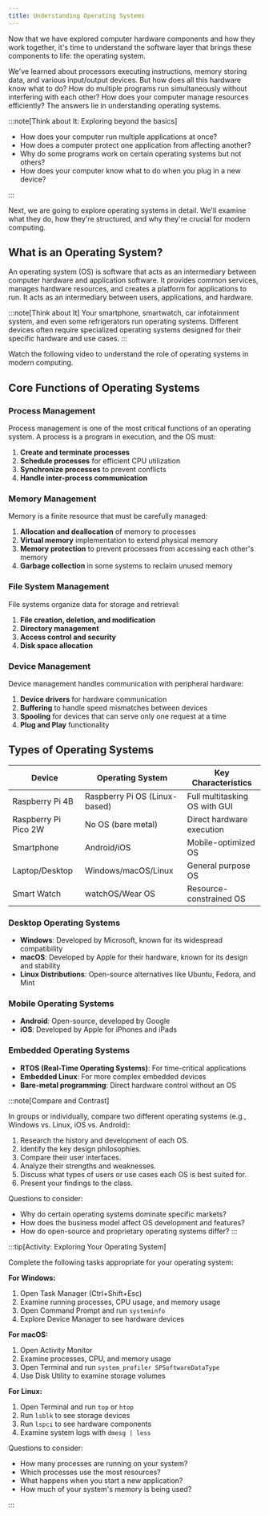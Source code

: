 ```yaml
---
title: Understanding Operating Systems
---
```



Now that we have explored computer hardware components and how they work together, it's time to understand the software layer that brings these components to life: the operating system.

We've learned about processors executing instructions, memory storing data, and various input/output devices. But how does all this hardware know what to do? How do multiple programs run simultaneously without interfering with each other? How does your computer manage resources efficiently? The answers lie in understanding operating systems.

:::note[Think about It: Exploring beyond the basics]

- How does your computer run multiple applications at once?
- How does a computer protect one application from affecting another?
- Why do some programs work on certain operating systems but not others?
- How does your computer know what to do when you plug in a new device?
  
:::

Next, we are going to explore operating systems in detail. We'll examine what they do, how they're structured, and why they're crucial for modern computing.

## What is an Operating System?

An operating system (OS) is software that acts as an intermediary between computer hardware and application software. It provides common services, manages hardware resources, and creates a platform for applications to run. It acts as an intermediary between users, applications, and hardware.

:::note[Think about It]
Your smartphone, smartwatch, car infotainment system, and even some refrigerators run operating systems. Different devices often require specialized operating systems designed for their specific hardware and use cases.
:::

Watch the following video to understand the role of operating systems in modern computing.

<div class='not-content'>
  <YouTube id='fkGCLIQx1MI' params='fs=1&modestbranding=1&rel=0&autoplay=1' />
</div>


## Core Functions of Operating Systems

### Process Management

Process management is one of the most critical functions of an operating system. A process is a program in execution, and the OS must:

1. **Create and terminate processes**
2. **Schedule processes** for efficient CPU utilization
3. **Synchronize processes** to prevent conflicts
4. **Handle inter-process communication**

### Memory Management

Memory is a finite resource that must be carefully managed:

1. **Allocation and deallocation** of memory to processes
2. **Virtual memory** implementation to extend physical memory
3. **Memory protection** to prevent processes from accessing each other's memory
4. **Garbage collection** in some systems to reclaim unused memory

### File System Management

File systems organize data for storage and retrieval:

1. **File creation, deletion, and modification**
2. **Directory management**
3. **Access control and security**
4. **Disk space allocation**

### Device Management

Device management handles communication with peripheral hardware:

1. **Device drivers** for hardware communication
2. **Buffering** to handle speed mismatches between devices
3. **Spooling** for devices that can serve only one request at a time
4. **Plug and Play** functionality

## Types of Operating Systems

| Device               | Operating System              | Key Characteristics           |
| -------------------- | ----------------------------- | ----------------------------- |
| Raspberry Pi 4B      | Raspberry Pi OS (Linux-based) | Full multitasking OS with GUI |
| Raspberry Pi Pico 2W | No OS (bare metal)            | Direct hardware execution     |
| Smartphone           | Android/iOS                   | Mobile-optimized OS           |
| Laptop/Desktop       | Windows/macOS/Linux           | General purpose OS            |
| Smart Watch          | watchOS/Wear OS               | Resource-constrained OS       |

### Desktop Operating Systems

- **Windows**: Developed by Microsoft, known for its widespread compatibility
- **macOS**: Developed by Apple for their hardware, known for its design and stability
- **Linux Distributions**: Open-source alternatives like Ubuntu, Fedora, and Mint

### Mobile Operating Systems

- **Android**: Open-source, developed by Google
- **iOS**: Developed by Apple for iPhones and iPads

### Embedded Operating Systems

- **RTOS (Real-Time Operating Systems)**: For time-critical applications
- **Embedded Linux**: For more complex embedded devices
- **Bare-metal programming**: Direct hardware control without an OS


:::note[Compare and Contrast]

In groups or individually, compare two different operating systems (e.g., Windows vs. Linux, iOS vs. Android):

1. Research the history and development of each OS.
2. Identify the key design philosophies.
3. Compare their user interfaces.
4. Analyze their strengths and weaknesses.
5. Discuss what types of users or use cases each OS is best suited for.
6. Present your findings to the class.

Questions to consider:
- Why do certain operating systems dominate specific markets?
- How does the business model affect OS development and features?
- How do open-source and proprietary operating systems differ?
:::



:::tip[Activity: Exploring Your Operating System]

Complete the following tasks appropriate for your operating system:

**For Windows:**
1. Open Task Manager (Ctrl+Shift+Esc)
2. Examine running processes, CPU usage, and memory usage
3. Open Command Prompt and run `systeminfo`
4. Explore Device Manager to see hardware devices

**For macOS:**
1. Open Activity Monitor
2. Examine processes, CPU, and memory usage
3. Open Terminal and run `system_profiler SPSoftwareDataType`
4. Use Disk Utility to examine storage volumes

**For Linux:**
1. Open Terminal and run `top` or `htop`
2. Run `lsblk` to see storage devices
3. Run `lspci` to see hardware components
4. Examine system logs with `dmesg | less`

Questions to consider:
- How many processes are running on your system?
- Which processes use the most resources?
- What happens when you start a new application?
- How much of your system's memory is being used?
  
:::